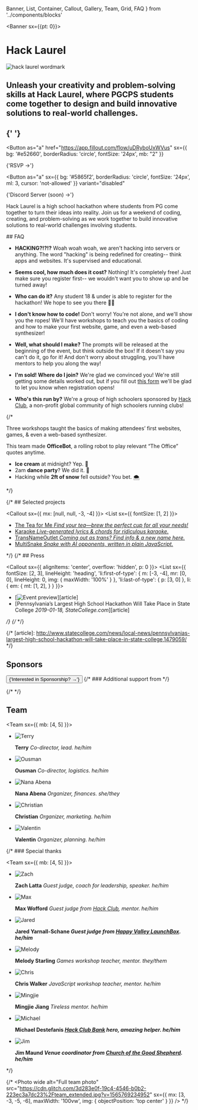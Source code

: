   Banner,
  List,
  Container,
  Callout,
  Gallery,
  Team,
  Grid,
  FAQ
} from '../components/blocks'

<Banner sx={{pt: 0}}>
<h1 style={{display: 'none'}}>Hack Laurel</h1>
<Image src={hackLaurelWm} alt="hack laurel wordmark" style={{width: "40em", height: "auto", maxWidth: "95vw"}} priority />

## Unleash your creativity and problem-solving skills at Hack Laurel, where PGCPS students come together to design and build innovative solutions to real-world challenges.

## {' '}

<Button
  as="a"
  href="https://app.fillout.com/flow/uDRyboUxWVus"
  sx={{ bg: '#e52660', borderRadius: 'circle', fontSize: '24px', mb: "2" }}
>
  {'RSVP →'}
</Button>

<Button
  as="a"
  sx={{
    bg: '#5865f2',
    borderRadius: 'circle',
    fontSize: '24px',
    ml: 3,
    cursor: 'not-allowed'
  }}
  variant="disabled"
>
  {'Discord Server (soon) →'}
</Button>

</Banner>

<Container>
<Callout sx={{ mx: [null, null, -3, -4] }}>

Hack Laurel is a high school hackathon where students from PG come together to turn their ideas into reality. Join us for a weekend of coding, creating, and problem-solving as we work together to build innovative solutions to real-world challenges involving students.

</Callout>
</Container>
<Container>
  ## FAQ
  <Callout sx={{ mx: [null, null, -3, -4] }}>
  <FAQ>
  
  - **HACKING?!?!?**
    Woah woah woah, we aren't hacking into servers or anything. The word "hacking" is being redefined for creating-- think apps and websites. It's supervised and educational.
  
  - **Seems cool, how much does it cost?**
    Nothing! It's completely free! Just make sure you register first-- we wouldn't want you to show up and be turned away!
  
  - **Who can do it?**
    Any student 18 & under is able to register for the hackathon! We hope to see you there 👋🏽
  
  - **I don't know how to code!**
    Don't worry! You're not alone, and we'll show you the ropes! We'll have workshops to teach you the basics of coding and how to make your first website, game, and even a web-based synthesizer!
  
  - **Well, what should I make?**
    The prompts will be released at the beginning of the event, but think outside the box! If it doesn't say you can't do it, go for it! And don't worry about struggling, you'll have mentors to help you along the way!
  
  - **I'm sold! Where do I join?**
    We're glad we convinced you! We're still getting some details worked out, but if you fill out [this form](https://app.fillout.com/flow/uDRyboUxWVus) we'll be glad to let you know when registration opens!

  - **Who's this run by?**
    We're a group of high schoolers sponsored by [Hack Club](https://hackclub.com), a non-profit global community of high schoolers running clubs!

  </FAQ>
  </Callout>
</Container>

{/* <Gallery>

<Photo
  wide
  alt="Overview"
  src="https://cdn.glitch.com/3d283e0f-19c4-4546-b0b2-223ec3a7dc23%2Foverview.jpg?v=1565769230316"
/>
<Photo
  alt="Working"
  src="https://cdn.glitch.com/3d283e0f-19c4-4546-b0b2-223ec3a7dc23%2Foverview_2.jpg?v=1565769231539"
/>
<Photo
  alt="Collaborating"
  src="https://cdn.glitch.com/3d283e0f-19c4-4546-b0b2-223ec3a7dc23%2Fcollaborating.jpg?v=1565769226508"
/>

Three workshops taught the basics of making attendees’ first websites, games, & even a web-based synthesizer.

<Photo
  showAlt
  alt="Students at the website workshop"
  src="https://cdn.glitch.com/3d283e0f-19c4-4546-b0b2-223ec3a7dc23%2Fworkshop.jpg?v=1565769230073"
/>
<Photo
  showAlt
  alt="OfficeBot team"
  src="https://cdn.glitch.com/3d283e0f-19c4-4546-b0b2-223ec3a7dc23%2Fworking.jpg?v=1565769221347"
/>

This team made **OfficeBot**, a rolling robot to play relevant “The Office” quotes anytime.

- **Ice cream** at midnight? Yep. 🍦
- 2am **dance party**? We did it. 💃
- Hacking while **2ft of snow** fell outside? You bet. 🌨

<Photo
  alt="Students working"
  src="https://cdn.glitch.com/3d283e0f-19c4-4546-b0b2-223ec3a7dc23%2Fworking_1.jpg?v=1565769234389"
/>

</Gallery> */}

<Container>

{/* ## Selected projects

<Callout sx={{ mx: [null, null, -3, -4] }}>
<List sx={{ fontSize: [1, 2] }}>

- [The Tea for Me _Find your tea—brew the perfect cup for all your needs!_](https://theteaforme.glitch.me)
- [Karaoke _Live-generated lyrics & chords for ridiculous karaoke._](https://songbot.glitch.me)
- [TransNameOutlet _Coming out as trans? Find info & a new name here._](https://twitter.com/pixelyunicorn/status/1087009045033164800?s=20)
- [MultiSnake _Snake with AI opponents, written in plain JavaScript._](https://multisnakecanvas-1--dopet.repl.co)

</List>
</Callout> */}
{/* 
## Press

<Callout sx={{
  alignItems: 'center',
  overflow: 'hidden',
  p: 0
}}>
<List sx={{
  fontSize: [2, 3],
  lineHeight: 'heading',
  'li:first-of-type': {
    m: [-3, -4],
    mr: [0, 0],
    lineHeight: 0,
    img: {
      maxWidth: '100%'
    }
  },
  'li:last-of-type': {
    p: [3, 0]
  },
  li: {
    em: {
      mt: [1, 2],
    }
  }
}}>

- [![Event preview](http://cityportals-statecollegecom-assets.s3.amazonaws.com/assets/news/images/1479059_41077.png)][article]
- [Pennsylvania’s Largest High School Hackathon Will Take Place in State College _2019-01-18, StateCollege.com_][article]

</List> */}
{/* </Callout> */}

{/* [article]: http://www.statecollege.com/news/local-news/pennsylvanias-largest-high-school-hackathon-will-take-place-in-state-college,1479059/ */}

## Sponsors

<Sponsors />
<Button
    as="a"
    href="https://app.fillout.com/flow/qF3BeM1JnXus"
    sx={{
      borderRadius: '15px',
      fontSize: '24px',
    }}
  >
    {'Interested in Sponsorship? →'}
  </Button>
{/* ### Additional support from */}

{/* <Sponsors section="additionalSupport" /> */}

## Team

<Team sx={{ mb: [4, 5] }}>

- <Image width={100} height={100} src={terryPhoto} alt="Terry"/>

  **Terry** _Co-director, lead. he/him_

- <Image width={100} height={100} src={ousmanPhoto} alt="Ousman"/>

  **Ousman** _Co-director, logistics. he/him_

- <Image width={100} height={100} src={nanaabenaPhoto} alt="Nana Abena"/>

  **Nana Abena** _Organizer, finances. she/they_

- <Image width={100} height={100} src={christianPhoto} alt="Christian"/>

  **Christian** _Organizer, marketing. he/him_

- <Image width={100} height={100} src={valentinPhoto} alt="Valentin"/>

  **Valentin** _Organizer, planning. he/him_

</Team>
{/* 
### Special thanks

<Team sx={{ mb: [4, 5] }}>

- ![Zach](https://github.com/zachlatta.png)

  **Zach Latta** _Guest judge, coach for leadership, speaker. he/him_

- ![Max](https://github.com/MaxWofford.png)

  **Max Wofford** _Guest judge from [Hack Club](https://hackclub.com/), mentor. he/him_

- ![Jared](https://cdn.glitch.com/3d283e0f-19c4-4546-b0b2-223ec3a7dc23%2Fjared.jpg?v=1565782211537)

  **Jared Yarnall-Schane _Guest judge from [Happy Valley LaunchBox](http://launchbox.psu.edu/). he/him_**

- ![Melody](https://github.com/pixelyunicorn.png)

  **Melody Starling** _Games workshop teacher, mentor. they/them_

- ![Chris](https://hackclub.com/team/chris.jpg)

  **Chris Walker** _JavaScript workshop teacher, mentor. he/him_

- ![Mingjie](https://github.com/itsmingjie.png)

  **Mingjie Jiang** _Tireless mentor. he/him_

- ![Michael](https://github.com/mdestefanis11.png)

  **Michael Destefanis _[Hack Club Bank](https://hackclub.com/bank/) hero, amazing helper. he/him_**

- ![Jim](https://cdn.glitch.com/3d283e0f-19c4-4546-b0b2-223ec3a7dc23%2FJim%2BMaund.jpg)

  **Jim Maund _Venue coordinator from [Church of the Good Shepherd](https://goo.gl/maps/e1zaGxas6442). he/him_**

</Team> */}

{/* <Photo
wide
alt="Full team photo"
src="https://cdn.glitch.com/3d283e0f-19c4-4546-b0b2-223ec3a7dc23%2Fteam_extended.jpg?v=1565769234952"
sx={{
    mx: [3, -3, -5, -6],
    maxWidth: '100vw',
    img: {
      objectPosition: 'top center'
    }
  }}
/> */}

</Container>

